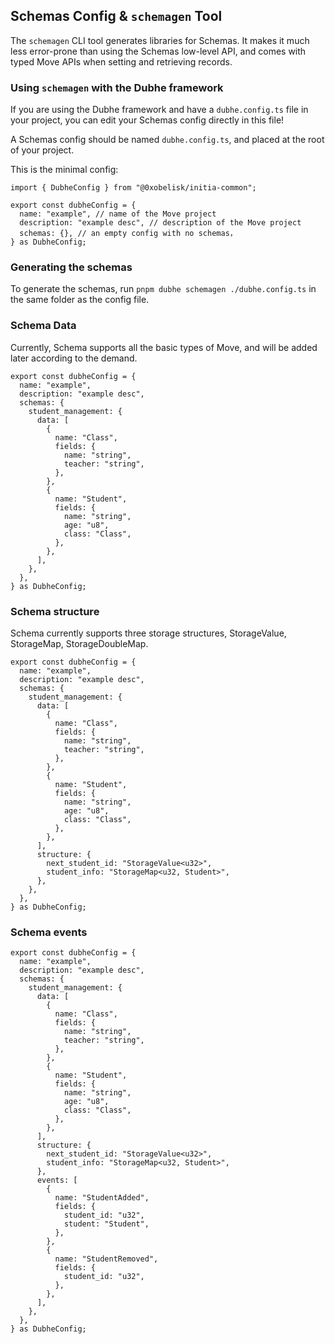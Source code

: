 ## Schemas Config & `schemagen` Tool

The `schemagen` CLI tool generates libraries for Schemas. It makes it much less error-prone than using the Schemas low-level API, and comes with typed Move APIs when setting and retrieving records.

### Using `schemagen` with the Dubhe framework

If you are using the Dubhe framework and have a `dubhe.config.ts` file in your project, you can edit your Schemas config directly in this file!

A Schemas config should be named `dubhe.config.ts`, and placed at the root of your project.

This is the minimal config:

```tsx
import { DubheConfig } from "@0xobelisk/initia-common";

export const dubheConfig = {
  name: "example", // name of the Move project
  description: "example desc", // description of the Move project
  schemas: {}, // an empty config with no schemas，
} as DubheConfig;
```

### Generating the schemas

To generate the schemas, run `pnpm dubhe schemagen ./dubhe.config.ts` in the same folder as the config file.

### Schema Data

Currently, Schema supports all the basic types of Move, and will be added later according to the demand.

```tsx
export const dubheConfig = {
  name: "example",
  description: "example desc",
  schemas: {
    student_management: {
      data: [
        {
          name: "Class",
          fields: {
            name: "string",
            teacher: "string",
          },
        },
        {
          name: "Student",
          fields: {
            name: "string",
            age: "u8",
            class: "Class",
          },
        },
      ],
    },
  },
} as DubheConfig;
```

### Schema structure

Schema currently supports three storage structures, StorageValue, StorageMap, StorageDoubleMap.

```tsx
export const dubheConfig = {
  name: "example",
  description: "example desc",
  schemas: {
    student_management: {
      data: [
        {
          name: "Class",
          fields: {
            name: "string",
            teacher: "string",
          },
        },
        {
          name: "Student",
          fields: {
            name: "string",
            age: "u8",
            class: "Class",
          },
        },
      ],
      structure: {
        next_student_id: "StorageValue<u32>",
        student_info: "StorageMap<u32, Student>",
      },
    },
  },
} as DubheConfig;
```

### Schema events

```tsx
export const dubheConfig = {
  name: "example",
  description: "example desc",
  schemas: {
    student_management: {
      data: [
        {
          name: "Class",
          fields: {
            name: "string",
            teacher: "string",
          },
        },
        {
          name: "Student",
          fields: {
            name: "string",
            age: "u8",
            class: "Class",
          },
        },
      ],
      structure: {
        next_student_id: "StorageValue<u32>",
        student_info: "StorageMap<u32, Student>",
      },
      events: [
        {
          name: "StudentAdded",
          fields: {
            student_id: "u32",
            student: "Student",
          },
        },
        {
          name: "StudentRemoved",
          fields: {
            student_id: "u32",
          },
        },
      ],
    },
  },
} as DubheConfig;
```
